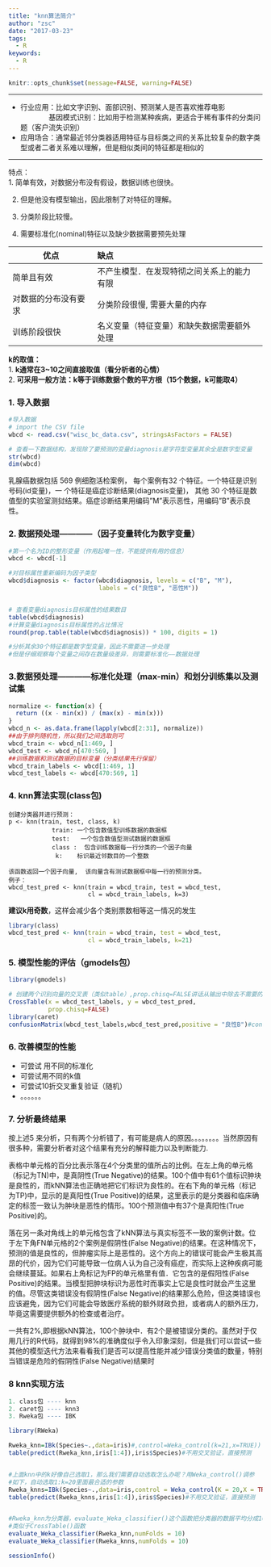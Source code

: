 ```yaml
---
title: "knn算法简介"
author: "zsc"
date: "2017-03-23"
tags:
  - R
keywords:
  - R
---
```


```r
knitr::opts_chunk$set(message=FALSE, warning=FALSE)
```
***

- 行业应用：比如文字识别、面部识别、预测某人是否喜欢推荐电影     
   　　　　基因模式识别：比如用于检测某种疾病，更适合于稀有事件的分类问题（客户流失识别）  
- 应用场合：通常最近邻分类器适用特征与目标类之间的关系比较复杂的数字类型或者二者关系难以理解，但是相似类间的特征都是相似的   

***
特点：  
1. 简单有效，对数据分布没有假设，数据训练也很快。    

2. 但是他没有模型输出，因此限制了对特征的理解。    

3. 分类阶段比较慢。     

4. 需要标准化(nominal)特征以及缺少数据需要预先处理    

  | 优点         | 缺点                    |
  | ---------- | :-------------------- |
  | 简单且有效      | 不产生模型．在发现特彻之间关系上的能力有限 |
  | 对数据的分布没有要求 | 分类阶段很慢,  需要大量的内存      |
  | 训练阶段很快     | 名义变量（特征变量）和缺失数据需要额外处理 |

**k的取值：**   
1. **k通常在3~10之间直接取值（看分析者的心情）**  
2. **可采用一般方法：k等于训练数据个数的平方根（15个数据，k可能取4）**  

### 1. 导入数据   
```r
#导入数据
# import the CSV file
wbcd <- read.csv("wisc_bc_data.csv", stringsAsFactors = FALSE)

# 查看一下数据结构，发现除了要预测的变量diagnosis是字符型变量其余全是数字型变量
str(wbcd)
dim(wbcd)
```
乳腺癌数据包括 569 例细胞活检案例， 每个案例有32 个特征。一个特征是识别号码(id变量)，一 个特征是癌症诊断结果(diagnosis变量)， 其他 30 个特征是数值型的实验室测挝结果。癌症诊断结果用编码"M"表示恶性，用编码"B"表示良性。

### 2. 数据预处理————（因子变量转化为数字变量）
```r
#第一个名为ID的整形变量（作用起唯一性，不能提供有用的信息）
wbcd <- wbcd[-1]

#对目标属性重新编码为因子类型
wbcd$diagnosis <- factor(wbcd$diagnosis, levels = c("B", "M"),
                         labels = c("良性B", "恶性M"))


# 查看变量diagnosis目标属性的结果数目
table(wbcd$diagnosis)
#计算变量diagnosis目标属性的占比情况
round(prop.table(table(wbcd$diagnosis)) * 100, digits = 1)

#分析其余30个特征都是数字型变量，因此不需要进一步处理
#但是仔细观察每个变量之间存在数量级差异，则需要标准化——数据处理

```
### 3.数据预处理————标准化处理（max-min）和划分训练集以及测试集
```r
normalize <- function(x) {
  return ((x - min(x)) / (max(x) - min(x)))
}
wbcd_n <- as.data.frame(lapply(wbcd[2:31], normalize))
##由于排列随机性，所以我们之间选取则可
wbcd_train <- wbcd_n[1:469, ]
wbcd_test <- wbcd_n[470:569, ]
##训练数据和测试数据的目标变量（分类结果先行保留）
wbcd_train_labels <- wbcd[1:469, 1]
wbcd_test_labels <- wbcd[470:569, 1]
```

### 4. knn算法实现(class包)

```
创建分类器并进行预测：
p <- knn(train, test, class, k)
            train: 一个包含数值型训练数据的数据框
            test:   一个包含数值型测试数据的数据框
            class :  包含训练数据每一行分类的一个因子向量
             k:    标识最近邻数目的一个整数

该函数返回一个因子向量,  该向量含有测试数据框中每一行的预测分类。
例子：
wbcd_test_pred <- knn(train = wbcd_train, test = wbcd_test,
                      cl = wbcd_train_labels, k=3)

```


**建议k用奇数**，这样会减少各个类别票数相等这一情况的发生
```r
library(class)
wbcd_test_pred <- knn(train = wbcd_train, test = wbcd_test,
                      cl = wbcd_train_labels, k=21)
```


### 5. 模型性能的评估（gmodels包）

```r
library(gmodels)

# 创建两个识别向量的交叉表（类似table）,prop.chisq=FALSE讲话从输出中除去不需要的卡方值
CrossTable(x = wbcd_test_labels, y = wbcd_test_pred,
           prop.chisq=FALSE)
library(caret)
confusionMatrix(wbcd_test_labels,wbcd_test_pred,positive = "良性B")#confusionMatrix(真实值，预测值，positive =“  ” 阳性积极的为什么，根据不同模型数据而不同
```

### 6. 改善模型的性能
   + 可尝试 用不同的标准化
   + 可尝试用不同的k值
   + 可尝试10折交叉重复验证（随机）
   + 。。。。。。

### 7. 分析最终结果
按上述5 来分析，只有两个分析错了，有可能是病人的原因。。。。。。。。当然原因有很多种，需要分析者对这个结果有充分的解释能力以及判断能力.

表格中单元格的百分比表示落在4个分类里的值所占的比例。在左上角的单元格（标记为TN)中，是真阴性(True  Negative)的结果。100个值中有61个值标识肿块是良性的，而kNN算法也正确地把它们标识为良性的。在右下角的单元格（标记为TP)中，显示的是真阳性(True  Positive)的结果，这里表示的是分类器和临床确定的标签一致认为肿块是恶性的情形。100个预测值中有37个是真阳性(True Positive)的。

落在另一条对角线上的单元格包含了kNN算法与真实标签不一致的案例计数。位于左下角FN单元格的2个案例是假阴性(False Negative)的结果。在这种情况下，预测的值是良性的，但肿瘤实际上是恶性的。这个方向上的错误可能会产生极其高昂的代价，因为它们可能导致一位病人认为自己没有癌症，而实际上这种疾病可能会继续蔓延。如果右上角标记为FP的单元格里有值．它包含的是假阳性(False Positive)的结果。当模型把肿块标识为恶性时而事实上它是良性时就会产生这里的值。尽管这类错误没有假阴性(False Negative)的结果那么危险，但这类错误也应该避免，因为它们可能会导致医疗系统的额外财政负担，或者病人的额外压力，毕竟这需要提供额外的检查或者治疗。

一共有2%,即根据kNN算法，100个肿块中．有2个是被错误分类的。虽然对于仅用几行的R代码，就得到98%的准确度似乎令入印象深刻，但是我们可以尝试一些其他的模型迭代方法来看看我们是否可以提高性能并减少错误分类值的数量，特别当错误是危险的假阴性(False Negative)结果时






### 8 knn实现方法
```R
1. class包 ---- knn
2. caret包 ---- knn3
3. Rweka包 ---- IBK
```

```r
library(RWeka)

Rweka_knn=IBk(Species~.,data=iris)#,control=Weka_control(k=21,x=TRUE))
table(predict(Rweka_knn,iris[1:4]),iris$Species)#不用交叉验证，直接预测


#上面knn中的k好像自己选取1，那么我们需要自动选取怎么办呢？用Weka_control()调参
#如下，自动选取1:k=20里面最合适的参数
Rweka_knns=IBk(Species~.,data=iris,control = Weka_control(K = 20,X = TRUE))#注意k、x的大小写，这里都是大写
table(predict(Rweka_knns,iris[1:4]),iris$Species)#不用交叉验证，直接预测


#Rweka_knn为分类器，evaluate_Weka_classifier()这个函数把分类器的数据平均分成10分，做10折交叉验证，查看结果
#类似于CrossTable()函数
evaluate_Weka_classifier(Rweka_knn,numFolds = 10)
evaluate_Weka_classifier(Rweka_knns,numFolds = 10)

```

```r
sessionInfo()
```

